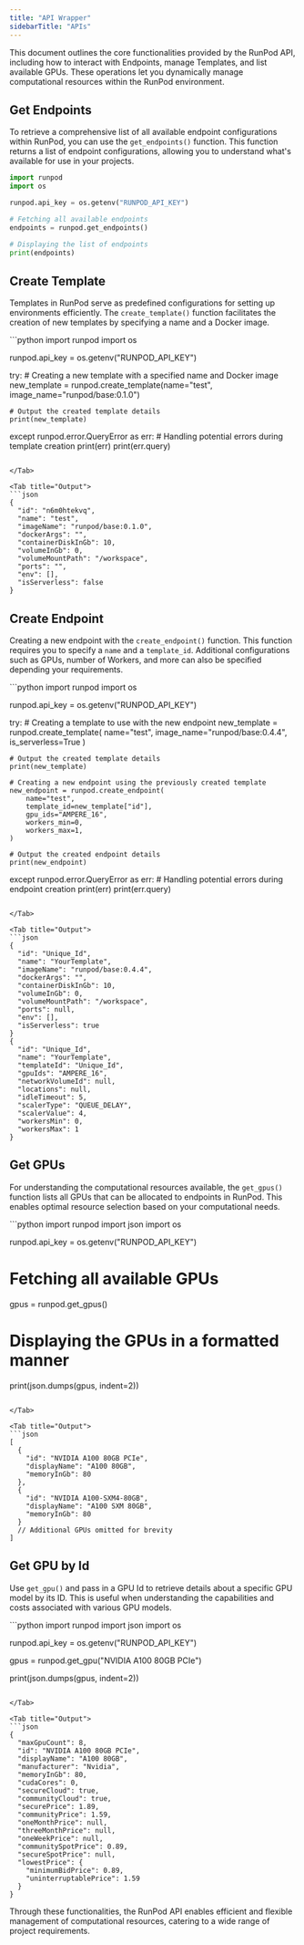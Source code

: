 ```yaml
---
title: "API Wrapper"
sidebarTitle: "APIs"
---
```


This document outlines the core functionalities provided by the RunPod API, including how to interact with Endpoints, manage Templates, and list available GPUs. These operations let you dynamically manage computational resources within the RunPod environment.

## Get Endpoints

To retrieve a comprehensive list of all available endpoint configurations within RunPod, you can use the `get_endpoints()` function. This function returns a list of endpoint configurations, allowing you to understand what's available for use in your projects.

```python
import runpod
import os

runpod.api_key = os.getenv("RUNPOD_API_KEY")

# Fetching all available endpoints
endpoints = runpod.get_endpoints()

# Displaying the list of endpoints
print(endpoints)
```

## Create Template

Templates in RunPod serve as predefined configurations for setting up environments efficiently. The `create_template()` function facilitates the creation of new templates by specifying a name and a Docker image.

<Tabs>
<Tab title="Python">
```python
import runpod
import os

runpod.api_key = os.getenv("RUNPOD_API_KEY")

try:
    # Creating a new template with a specified name and Docker image
    new_template = runpod.create_template(name="test", image_name="runpod/base:0.1.0")

    # Output the created template details
    print(new_template)

except runpod.error.QueryError as err:
    # Handling potential errors during template creation
    print(err)
    print(err.query)
```

</Tab>

<Tab title="Output">
```json
{
  "id": "n6m0htekvq",
  "name": "test",
  "imageName": "runpod/base:0.1.0",
  "dockerArgs": "",
  "containerDiskInGb": 10,
  "volumeInGb": 0,
  "volumeMountPath": "/workspace",
  "ports": "",
  "env": [],
  "isServerless": false
}
```

</Tab>

</Tabs>

## Create Endpoint

Creating a new endpoint with the `create_endpoint()` function. This function requires you to specify a `name` and a `template_id`. Additional configurations such as GPUs, number of Workers, and more can also be specified depending your requirements.

<Tabs>
<Tab title="Python">
```python
import runpod
import os

runpod.api_key = os.getenv("RUNPOD_API_KEY")

try:
    # Creating a template to use with the new endpoint
    new_template = runpod.create_template(
        name="test", image_name="runpod/base:0.4.4", is_serverless=True
    )

    # Output the created template details
    print(new_template)

    # Creating a new endpoint using the previously created template
    new_endpoint = runpod.create_endpoint(
        name="test",
        template_id=new_template["id"],
        gpu_ids="AMPERE_16",
        workers_min=0,
        workers_max=1,
    )

    # Output the created endpoint details
    print(new_endpoint)

except runpod.error.QueryError as err:
    # Handling potential errors during endpoint creation
    print(err)
    print(err.query)
```

</Tab>

<Tab title="Output">
```json
{
  "id": "Unique_Id",
  "name": "YourTemplate",
  "imageName": "runpod/base:0.4.4",
  "dockerArgs": "",
  "containerDiskInGb": 10,
  "volumeInGb": 0,
  "volumeMountPath": "/workspace",
  "ports": null,
  "env": [],
  "isServerless": true
}
{
  "id": "Unique_Id",
  "name": "YourTemplate",
  "templateId": "Unique_Id",
  "gpuIds": "AMPERE_16",
  "networkVolumeId": null,
  "locations": null,
  "idleTimeout": 5,
  "scalerType": "QUEUE_DELAY",
  "scalerValue": 4,
  "workersMin": 0,
  "workersMax": 1
}
```

</Tab>

</Tabs>

## Get GPUs

For understanding the computational resources available, the `get_gpus()` function lists all GPUs that can be allocated to endpoints in RunPod. This enables optimal resource selection based on your computational needs.

<Tabs>
<Tab title="Python">
```python
import runpod
import json
import os

runpod.api_key = os.getenv("RUNPOD_API_KEY")

# Fetching all available GPUs
gpus = runpod.get_gpus()

# Displaying the GPUs in a formatted manner
print(json.dumps(gpus, indent=2))
```

</Tab>

<Tab title="Output">
```json
[
  {
    "id": "NVIDIA A100 80GB PCIe",
    "displayName": "A100 80GB",
    "memoryInGb": 80
  },
  {
    "id": "NVIDIA A100-SXM4-80GB",
    "displayName": "A100 SXM 80GB",
    "memoryInGb": 80
  }
  // Additional GPUs omitted for brevity
]
```

</Tab>

</Tabs>

## Get GPU by Id

Use `get_gpu()` and pass in a GPU Id to retrieve details about a specific GPU model by its ID. This is useful when understanding the capabilities and costs associated with various GPU models.

<Tabs>
<Tab title="Python">
```python
import runpod
import json
import os

runpod.api_key = os.getenv("RUNPOD_API_KEY")

gpus = runpod.get_gpu("NVIDIA A100 80GB PCIe")

print(json.dumps(gpus, indent=2))
```

</Tab>

<Tab title="Output">
```json
{
  "maxGpuCount": 8,
  "id": "NVIDIA A100 80GB PCIe",
  "displayName": "A100 80GB",
  "manufacturer": "Nvidia",
  "memoryInGb": 80,
  "cudaCores": 0,
  "secureCloud": true,
  "communityCloud": true,
  "securePrice": 1.89,
  "communityPrice": 1.59,
  "oneMonthPrice": null,
  "threeMonthPrice": null,
  "oneWeekPrice": null,
  "communitySpotPrice": 0.89,
  "secureSpotPrice": null,
  "lowestPrice": {
    "minimumBidPrice": 0.89,
    "uninterruptablePrice": 1.59
  }
}
```

</Tab>

</Tabs>

Through these functionalities, the RunPod API enables efficient and flexible management of computational resources, catering to a wide range of project requirements.
